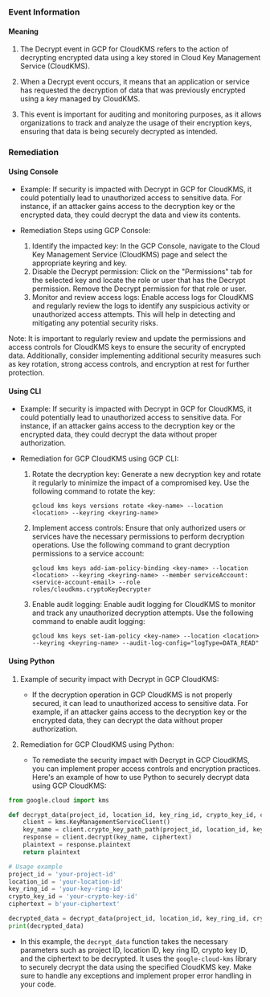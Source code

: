 
### Event Information

#### Meaning

1. The Decrypt event in GCP for CloudKMS refers to the action of decrypting encrypted data using a key stored in Cloud Key Management Service (CloudKMS).

2. When a Decrypt event occurs, it means that an application or service has requested the decryption of data that was previously encrypted using a key managed by CloudKMS.

3. This event is important for auditing and monitoring purposes, as it allows organizations to track and analyze the usage of their encryption keys, ensuring that data is being securely decrypted as intended.

### Remediation

#### Using Console

- Example: If security is impacted with Decrypt in GCP for CloudKMS, it could potentially lead to unauthorized access to sensitive data. For instance, if an attacker gains access to the decryption key or the encrypted data, they could decrypt the data and view its contents.

- Remediation Steps using GCP Console:
  1. Identify the impacted key: In the GCP Console, navigate to the Cloud Key Management Service (CloudKMS) page and select the appropriate keyring and key.
  2. Disable the Decrypt permission: Click on the "Permissions" tab for the selected key and locate the role or user that has the Decrypt permission. Remove the Decrypt permission for that role or user.
  3. Monitor and review access logs: Enable access logs for CloudKMS and regularly review the logs to identify any suspicious activity or unauthorized access attempts. This will help in detecting and mitigating any potential security risks.

Note: It is important to regularly review and update the permissions and access controls for CloudKMS keys to ensure the security of encrypted data. Additionally, consider implementing additional security measures such as key rotation, strong access controls, and encryption at rest for further protection.

#### Using CLI

- Example: If security is impacted with Decrypt in GCP for CloudKMS, it could potentially lead to unauthorized access to sensitive data. For instance, if an attacker gains access to the decryption key or the encrypted data, they could decrypt the data without proper authorization.

- Remediation for GCP CloudKMS using GCP CLI:
  1. Rotate the decryption key: Generate a new decryption key and rotate it regularly to minimize the impact of a compromised key. Use the following command to rotate the key:
     ```
     gcloud kms keys versions rotate <key-name> --location <location> --keyring <keyring-name>
     ```

  2. Implement access controls: Ensure that only authorized users or services have the necessary permissions to perform decryption operations. Use the following command to grant decryption permissions to a service account:
     ```
     gcloud kms keys add-iam-policy-binding <key-name> --location <location> --keyring <keyring-name> --member serviceAccount:<service-account-email> --role roles/cloudkms.cryptoKeyDecrypter
     ```

  3. Enable audit logging: Enable audit logging for CloudKMS to monitor and track any unauthorized decryption attempts. Use the following command to enable audit logging:
     ```
     gcloud kms keys set-iam-policy <key-name> --location <location> --keyring <keyring-name> --audit-log-config="logType=DATA_READ"
     ```

#### Using Python

1. Example of security impact with Decrypt in GCP CloudKMS:
   - If the decryption operation in GCP CloudKMS is not properly secured, it can lead to unauthorized access to sensitive data. For example, if an attacker gains access to the decryption key or the encrypted data, they can decrypt the data without proper authorization.

2. Remediation for GCP CloudKMS using Python:
   - To remediate the security impact with Decrypt in GCP CloudKMS, you can implement proper access controls and encryption practices. Here's an example of how to use Python to securely decrypt data using GCP CloudKMS:

```python
from google.cloud import kms

def decrypt_data(project_id, location_id, key_ring_id, crypto_key_id, ciphertext):
    client = kms.KeyManagementServiceClient()
    key_name = client.crypto_key_path_path(project_id, location_id, key_ring_id, crypto_key_id)
    response = client.decrypt(key_name, ciphertext)
    plaintext = response.plaintext
    return plaintext

# Usage example
project_id = 'your-project-id'
location_id = 'your-location-id'
key_ring_id = 'your-key-ring-id'
crypto_key_id = 'your-crypto-key-id'
ciphertext = b'your-ciphertext'

decrypted_data = decrypt_data(project_id, location_id, key_ring_id, crypto_key_id, ciphertext)
print(decrypted_data)
```

   - In this example, the `decrypt_data` function takes the necessary parameters such as project ID, location ID, key ring ID, crypto key ID, and the ciphertext to be decrypted. It uses the `google-cloud-kms` library to securely decrypt the data using the specified CloudKMS key. Make sure to handle any exceptions and implement proper error handling in your code.

